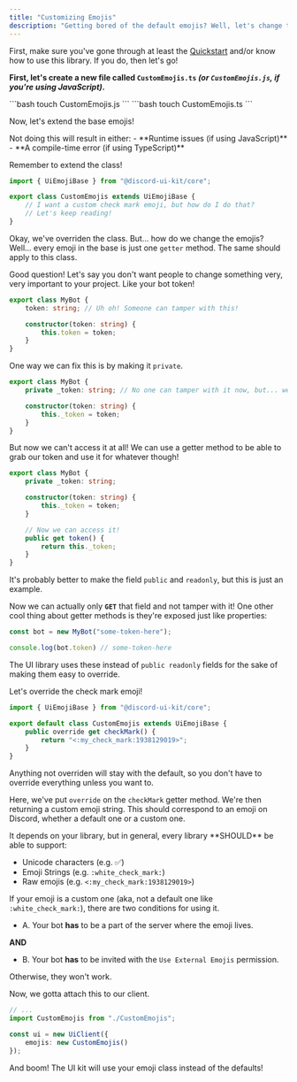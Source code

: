 ```yaml
---
title: "Customizing Emojis"
description: "Getting bored of the default emojis? Well, let's change that by customizing the defaults!"
---
```


First, make sure you've gone through at least the [Quickstart](/quickstart) and/or know how to use this library. If you do, then let's go!

**First, let's create a new file called `CustomEmojis.ts` _(or `CustomEmojis.js`, if you're using JavaScript)_.**

<Tabs>
    <Tab title="JavaScript File Creation">
        ```bash
        touch CustomEmojis.js
        ```
    </Tab>
    <Tab title="TypeScript File Creation">
        ```bash
        touch CustomEmojis.ts
        ```
    </Tab>
</Tabs>

Now, let's extend the base emojis!

<Danger>
Not doing this will result in either:
    - **Runtime issues (if using JavaScript)**
    - **A compile-time error (if using TypeScript)**

Remember to extend the class!
</Danger>

```typescript CustomEmojis.ts
import { UiEmojiBase } from "@discord-ui-kit/core";

export class CustomEmojis extends UiEmojiBase {
    // I want a custom check mark emoji, but how do I do that?
    // Let's keep reading!
}
```

Okay, we've overriden the class. But... how do we change the emojis? Well... every emoji in the base is just one `getter` method. The same should apply to this class.

<Accordion title="What are getter methods?">
Good question! Let's say you don't want people to change something very, very important to your project. Like your bot token!

```typescript MyBot.ts
export class MyBot {
    token: string; // Uh oh! Someone can tamper with this!

    constructor(token: string) {
        this.token = token;
    }
}
```

One way we can fix this is by making it `private`.

```typescript MyBot.ts
export class MyBot {
    private _token: string; // No one can tamper with it now, but... we can't access it outside of here!

    constructor(token: string) {
        this._token = token;
    }
}
```

But now we can't access it at all! We can use a getter method to be able to grab our token and use it for whatever though!

```typescript MyBot.ts
export class MyBot {
    private _token: string;

    constructor(token: string) {
        this._token = token;
    }

    // Now we can access it!
    public get token() {
        return this._token;
    }
}
```

<Note>It's probably better to make the field `public` and `readonly`, but this is just an example.</Note>

Now we can actually only **`GET`** that field and not tamper with it! One other cool thing about getter methods is they're exposed just like properties:

```typescript index.ts
const bot = new MyBot("some-token-here");

console.log(bot.token) // some-token-here
```

The UI library uses these instead of `public readonly` fields for the sake of making them easy to override.
</Accordion>

Let's override the check mark emoji!

```typescript CustomEmojis.ts
import { UiEmojiBase } from "@discord-ui-kit/core";

export default class CustomEmojis extends UiEmojiBase {
    public override get checkMark() {
        return "<:my_check_mark:1938129019>";
    }
}
```

<Note>Anything not overriden will stay with the default, so you don't have to override everything unless you want to.</Note>

Here, we've put `override` on the `checkMark` getter method. We're then returning a custom emoji string. This should correspond to an emoji on Discord, whether a default one or a custom one.

<Accordion title="What emojis are supported?">
It depends on your library, but in general, every library **SHOULD** be able to support:

- Unicode characters (e.g. ✅)
- Emoji Strings (e.g. `:white_check_mark:`)
- Raw emojis (e.g. `<:my_check_mark:1938129019>`)

If your emoji is a custom one (aka, not a default one like `:white_check_mark:`), there are two conditions for using it.

- A. Your bot **has** to be a part of the server where the emoji lives.

**AND**

- B. Your bot **has** to be invited with the `Use External Emojis` permission.

Otherwise, they won't work.
</Accordion>

Now, we gotta attach this to our client.

```typescript index.ts
// ...
import CustomEmojis from "./CustomEmojis";

const ui = new UiClient({
    emojis: new CustomEmojis()
});
```

And boom! The UI kit will use your emoji class instead of the defaults!
